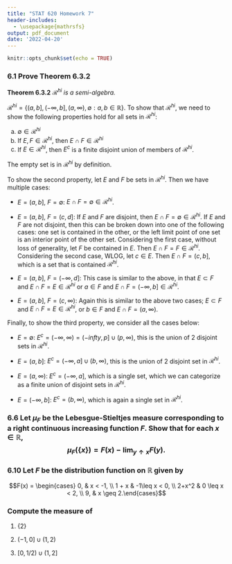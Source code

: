 ```yaml
---
title: "STAT 620 Homework 7"
header-includes:
  - \usepackage{mathrsfs}
output: pdf_document
date: '2022-04-20'
---
```


```r
knitr::opts_chunk$set(echo = TRUE)
```

\newcommand{\R}{\mathbb{R}}

### 6.1 Prove Theorem 6.3.2

**Theorem 6.3.2** *$\mathscr{R}^{hi}$ is a semi-algebra.*

$\mathscr{R}^{hi} = \{ (a, b], (-\infty, b], (a, \infty), \emptyset: a, b \in \R \}$. To show that $\mathscr{R}^{hi}$, we need to show the following properties hold for all sets in $\mathscr{R}^{hi}$:

  a. $\emptyset \in \mathscr{R}^{hi}$
  b. If $E, F \in \mathscr{R}^{hi}$, then $E \cap F \in \mathscr{R}^{hi}$
  c. If $E \in \mathscr{R}^{hi}$, then $E^c$ is a finite disjoint union of members of $\mathscr{R}^{hi}$. 
  
The empty set is in $\mathscr{R}^{hi}$ by definition. 

To show the second property, let $E$ and $F$ be sets in $\mathscr{R}^{hi}$. Then we have multiple cases:

* $E = (a, b]$, $F = \emptyset$: $E\cap F = \emptyset \in \mathscr{R}^{hi}$.

* $E = (a, b]$, $F = (c, d]$: If $E$ and $F$ are disjoint, then $E\cap F = \emptyset \in \mathscr{R}^{hi}$. If $E$ and $F$ are not disjoint, then this can be broken down into one of the following cases: one set is contained in the other, or the left limit point of one set is an interior point of the other set. Considering the first case, without loss of generality, let $F$ be contained in $E$. Then $E\cap F = F \in \mathscr{R}^{hi}$. Considering the second case, WLOG, let $c \in E$. Then $E\cap F = (c, b]$, which is a set that is contained $\mathscr{R}^{hi}$.

* $E = (a, b]$, $F = (-\infty, d]$: This case is similar to the above, in that $E \subset F$ and $E\cap F = E \in \mathscr{R}^{hi}$ or $a \in F$ and $E\cap F = (-\infty, b] \in \mathscr{R}^{hi}$.

* $E = (a, b]$, $F = (c, \infty)$: Again this is similar to the above two cases; $E \subset F$ and $E\cap F = E \in \mathscr{R}^{hi}$, or $b \in F$ and $E\cap F = (a, \infty)$.

Finally, to show the third property, we consider all the cases below:

* $E = \emptyset$: $E^c = (-\infty, \infty) = (-infty, p] \cup (p, \infty)$, this is the union of 2 disjoint sets in $\mathscr{R}^{hi}$.

* $E = (a, b]$: $E^c = (-\infty, a] \cup (b, \infty)$, this is the union of 2 disjoint set in $\mathscr{R}^{hi}$.

* $E = (a, \infty)$: $E^c = (-\infty, a]$, which is a single set, which we can categorize as a finite union of disjoint sets in $\mathscr{R}^{hi}$.

* $E = (-\infty, b]$: $E^c = (b, \infty)$, which is again a single set in $\mathscr{R}^{hi}$.

### 6.6 Let $\mu_F$ be the Lebesgue-Stieltjes measure corresponding to a right continuous increasing function $F$. Show that for each $x\in \R$, $$\mu_F(\{ x \}) = F(x) - \lim_{y\uparrow x} F(y).$$

\begin{align*}
\mu_F(\{x\}) &= \lim_{y \uparrow x}\mu_F( (y, x]) \\
&= \lim_{y \uparrow x} ( F(x) - F(y) ) \\
&= F(x) - \lim_{x\uparrow y}(y)
\end{align*}

### 6.10 Let $F$ be the distribution function on $\R$ given by   
$$F(x) = \begin{cases} 0, & x < -1, \\ 1 + x & -1\leq x < 0, \\ 2+x^2 & 0 \leq x < 2, \\ 9, & x \geq 2.\end{cases}$$

### Compute the measure of

1. $\{2\}$

\begin{align*}
\mu_F(\{2\}) &= F(2) - \lim_{y\uparrow 2}F(y) 
= 9 - 6 = 3
\end{align*}

2. $(-1, 0]\cup (1,2)$ 

\begin{align*}
\mu_F((-1, 0]\cup (1,2)) &= \mu_F((-1, 0]) + \mu_F((1,2)) \\
&= F(0) - F(-1) + \lim_{y\uparrow 2}F(y) - F(1) \\
&= 2 - 0 + 6 - 3 = 5
\end{align*}

3. $[0,1/2)\cup (1, 2]$ 

\begin{align*}
\mu_F([0,1/2)\cup (1, 2]) &= \mu_F([0,1/2)) + \mu_F((1, 2]) \\
&= \lim_{y\uparrow 1/2}(y) - F(0) + F(2) - F(1) \\
&= F(1/2) - F(0) + F(2) - F(1) \\
&= \frac{9}{4} - 2 + 9 - 3 \\
&= \frac{9 - 8 + 24}{4} = \frac{25}{4}
\end{align*}